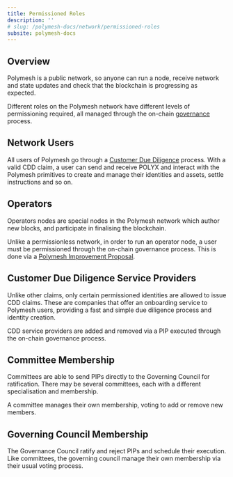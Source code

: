```yaml
---
title: Permissioned Roles
description: ''
# slug: /polymesh-docs/network/permissioned-roles
subsite: polymesh-docs
---
```


## Overview

Polymesh is a public network, so anyone can run a node, receive network and state updates and check that the blockchain is progressing as expected.

Different roles on the Polymesh network have different levels of permissioning required, all managed through the on-chain [governance](../governance/) process.

## Network Users

All users of Polymesh go through a [Customer Due Diligence](/polymesh-docs/primitives/cdd/) process. With a valid CDD claim, a user can send and receive POLYX and interact with the Polymesh primitives to create and manage their identities and assets, settle instructions and so on.

## Operators

Operators nodes are special nodes in the Polymesh network which author new blocks, and participate in finalising the blockchain.

Unlike a permissionless network, in order to run an operator node, a user must be permissioned through the on-chain governance process. This is done via a [Polymesh Improvement Proposal](../governance/#polymesh-improvement-proposals).

## Customer Due Diligence Service Providers

Unlike other claims, only certain permissioned identities are allowed to issue CDD claims. These are companies that offer an onboarding service to Polymesh users, providing a fast and simple due diligence process and identity creation.

CDD service providers are added and removed via a PIP executed through the on-chain governance process.

## Committee Membership

Committees are able to send PIPs directly to the Governing Council for ratification. There may be several committees, each with a different specialisation and membership.

A committee manages their own membership, voting to add or remove new members.

## Governing Council Membership

The Governance Council ratify and reject PIPs and schedule their execution. Like committees, the governing council manage their own membership via their usual voting process.
